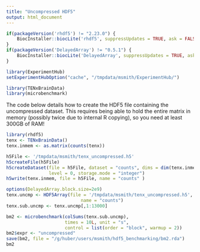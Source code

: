 ```yaml
---
title: "Uncompressed HDF5"
output: html_document
---
```


```r

if(packageVersion('rhdf5') != "2.23.0") {
    BiocInstaller::biocLite('rhdf5', suppressUpdates = TRUE, ask = FALSE)
}
if(packageVersion('DelayedArray') != "0.5.1") {
    BiocInstaller::biocLite('DelayedArray', suppressUpdates = TRUE, ask = FALSE)
}

library(ExperimentHub)
setExperimentHubOption("cache", "/tmpdata/msmith/ExperimentHub/")
```

```r
library(TENxBrainData)
library(microbenchmark)
```

The code below details how to create the HDF5 file containing the uncompressed dataset.  This requires being able to hold the entire matrix in memory (possibly twice due to internal R copying), so you need at least 300GB of RAM!

```r
library(rhdf5)
tenx <- TENxBrainData()
tenx.inmem <- as.matrix(counts(tenx))

h5File <- '/tmpdata/msmith/tenx_uncompressed.h5'
h5createFile(h5File)
h5createDataset(file = h5File, dataset = "counts", dims = dim(tenx.inmem), chunk = c(100,100),
                level = 0, storage.mode = "integer")
h5write(tenx.inmem, file = h5File, name = "counts" )
```

```r
options(DelayedArray.block.size=2e9)
tenx.uncmp <- HDF5Array(file = '/tmpdata/msmith/tenx_uncompressed.h5', 
                            name = "counts")
tenx.sub.uncmp <- tenx.uncmp[,1:13000]

bm2 <- microbenchmark(colSums(tenx.sub.uncmp),
                      times = 10L, unit = "s",
                      control = list(order = "block", warmup = 2))
bm2$expr <- "uncompressed"
save(bm2, file = "/g/huber/users/msmith/hdf5_benchmarking/bm2.rda")
bm2
```
